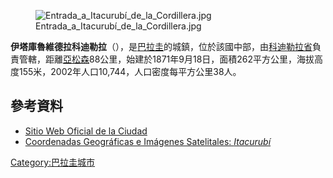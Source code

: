 [[Image:Entrada_a_Itacurubí_de_la_Cordillera.jpg|thumb]]

'''伊塔庫魯維德拉科迪勒拉'''（{{lang-es|Itacurubí de la Cordillera}}），是[[巴拉圭|巴拉圭]]的城鎮，位於該國中部，由[[科迪勒拉省_(巴拉圭)|科迪勒拉省]]負責管轄，距離[[亞松森|亞松森]]88公里，始建於1871年9月18日，面積262平方公里，海拔高度155米，2002年人口10,744，人口密度每平方公里38人。

==參考資料==
* [http://itacurubi.com/ Sitio Web Oficial de la Ciudad]{{dead link|date=2017年11月 |bot=InternetArchiveBot |fix-attempted=yes }}
* [http://www.fallingrain.com/world/PA/8/Itacurubi_de_la_Cordillera.html Coordenadas Geográficas e Imágenes Satelitales: ''Itacurubí'']{{Wayback|url=http://www.fallingrain.com/world/PA/8/Itacurubi_de_la_Cordillera.html |date=20150530053215 }}

{{Paraguay-geo-stub}}
[[Category:巴拉圭城市|Category:巴拉圭城市]]